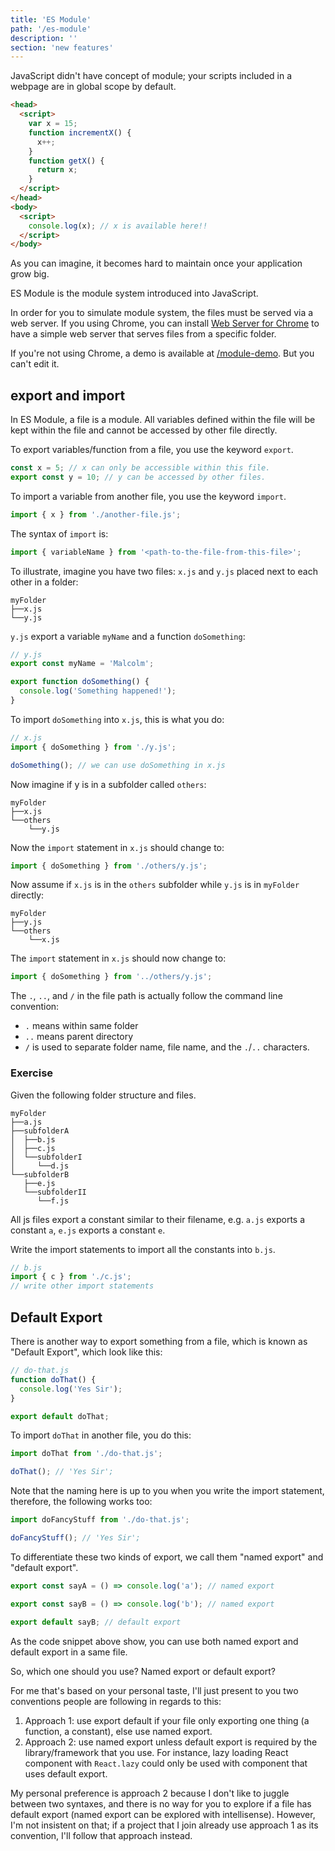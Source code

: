 ```yaml
---
title: 'ES Module'
path: '/es-module'
description: ''
section: 'new features'
---
```


JavaScript didn't have concept of module; your scripts included in a webpage are in global scope by default.

```html
<head>
  <script>
    var x = 15;
    function incrementX() {
      x++;
    }
    function getX() {
      return x;
    }
  </script>
</head>
<body>
  <script>
    console.log(x); // x is available here!!
  </script>
</body>
```

As you can imagine, it becomes hard to maintain once your application grow big.

ES Module is the module system introduced into JavaScript.

<aside>

In order for you to simulate module system, the files must be served via a web server. If you using Chrome, you can install [Web Server for Chrome][web-server-for-chrome] to have a simple web server that serves files from a specific folder.

If you're not using Chrome, a demo is available at <a href="https://js-the-react-parts.netlify.com/module-demo" target="_BLANK" rel="noopener noreferrer">/module-demo</a>. But you can't edit it.

</aside>

## export and import

In ES Module, a file is a module. All variables defined within the file will be kept within the file and cannot be accessed by other file directly.

To export variables/function from a file, you use the keyword `export`.

```javascript
const x = 5; // x can only be accessible within this file.
export const y = 10; // y can be accessed by other files.
```

To import a variable from another file, you use the keyword `import`.

```javascript
import { x } from './another-file.js';
```

The syntax of `import` is:

```javascript
import { variableName } from '<path-to-the-file-from-this-file>';
```

To illustrate, imagine you have two files: `x.js` and `y.js` placed next to each other in a folder:

```
myFolder
├──x.js
└──y.js
```

`y.js` export a variable `myName` and a function `doSomething`:

```javascript
// y.js
export const myName = 'Malcolm';

export function doSomething() {
  console.log('Something happened!');
}
```

To import `doSomething` into `x.js`, this is what you do:

```javascript
// x.js
import { doSomething } from './y.js';

doSomething(); // we can use doSomething in x.js
```

Now imagine if y is in a subfolder called `others`:

```
myFolder
├──x.js
└──others
    └──y.js
```

Now the `import` statement in `x.js` should change to:

```javascript
import { doSomething } from './others/y.js';
```

Now assume if `x.js` is in the `others` subfolder while `y.js` is in `myFolder` directly:

```
myFolder
├──y.js
└──others
    └──x.js
```

The `import` statement in `x.js` should now change to:

```javascript
import { doSomething } from '../others/y.js';
```

The `.`, `..`, and `/` in the file path is actually follow the command line convention:

- `.` means within same folder
- `..` means parent directory
- `/` is used to separate folder name, file name, and the `.`/`..` characters.

<section class="exercise">

### Exercise

Given the following folder structure and files.

```
myFolder
├──a.js
├──subfolderA
│  ├──b.js
│  ├──c.js
│  └──subfolderI
│     └──d.js
└──subfolderB
   ├──e.js
   └──subfolderII
      └──f.js
```

All js files export a constant similar to their filename, e.g. `a.js` exports a constant `a`, `e.js` exports a constant `e`.

Write the import statements to import all the constants into `b.js`.

```javascript
// b.js
import { c } from './c.js';
// write other import statements
```

</section>

## Default Export

There is another way to export something from a file, which is known as "Default Export", which look like this:

```javascript
// do-that.js
function doThat() {
  console.log('Yes Sir');
}

export default doThat;
```

To import `doThat` in another file, you do this:

```javascript
import doThat from './do-that.js';

doThat(); // 'Yes Sir';
```

Note that the naming here is up to you when you write the import statement, therefore, the following works too:

```javascript
import doFancyStuff from './do-that.js';

doFancyStuff(); // 'Yes Sir';
```

To differentiate these two kinds of export, we call them "named export" and "default export".

```javascript
export const sayA = () => console.log('a'); // named export

export const sayB = () => console.log('b'); // named export

export default sayB; // default export
```

As the code snippet above show, you can use both named export and default export in a same file.

So, which one should you use? Named export or default export?

For me that's based on your personal taste, I'll just present to you two conventions people are following in regards to this:

1. Approach 1: use export default if your file only exporting one thing (a function, a constant), else use named export.
1. Approach 2: use named export unless default export is required by the library/framework that you use. For instance, lazy loading React component with `React.lazy` could only be used with component that uses default export.

My personal preference is approach 2 because I don't like to juggle between two syntaxes, and there is no way for you to explore if a file has default export (named export can be explored with intellisense). However, I'm not insistent on that; if a project that I join already use approach 1 as its convention, I'll follow that approach instead.

[web-server-for-chrome]: https://chrome.google.com/webstore/detail/web-server-for-chrome/ofhbbkphhbklhfoeikjpcbhemlocgigb?hl=en
